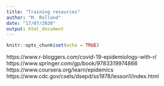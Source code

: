 ```yaml
---
title: "Training resources"
author: "M. Rolland"
date: "17/07/2020"
output: html_document
---
```


```r
knitr::opts_chunk$set(echo = TRUE)
```

https://www.r-bloggers.com/covid-19-epidemiology-with-r/  
https://www.springer.com/gp/book/9783319974866  
https://www.coursera.org/learn/epidemics  
https://www.cdc.gov/csels/dsepd/ss1978/lesson1/index.html  